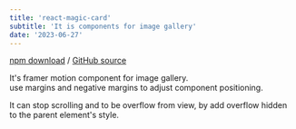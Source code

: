 ```yaml
---
title: 'react-magic-card'
subtitle: 'It is components for image gallery'
date: '2023-06-27'
---
```


[npm download](https://www.npmjs.com/package/react-magic-card) /
[GitHub source](https://github.com/su-pull/react-magic-card)

It's framer motion component for image gallery.  
use margins and negative margins to adjust component positioning.

<MagicCard />
<MagicStraight />

It can stop scrolling and to be overflow from view, by add overflow hidden to the parent element's style.
